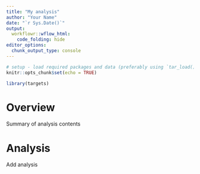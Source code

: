 ```yaml
---
title: "My analysis"
author: "Your Name"
date: "`r Sys.Date()`"
output: 
  workflowr::wflow_html:
    code_folding: hide
editor_options:
  chunk_output_type: console
---
```


```r
# setup - load required packages and data (preferably using `tar_load()` and/or `tar_read()`), and define any analysis-specific constants and functions
knitr::opts_chunk$set(echo = TRUE)

library(targets)
```

# Overview

Summary of analysis contents

# Analysis

Add analysis
